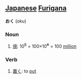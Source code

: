 == [[Japanese]] [[Furigana]] ==  

'''おく''' (oku)
===Noun===
# [[億]]: 10<sup>8</sup> = 100×10<big>⁶</big> = 100 [[million]]

===Verb===
# [[置く]]: to [[put]]